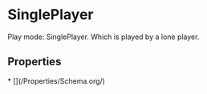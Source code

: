 # SinglePlayer

Play mode: SinglePlayer. Which is played by a lone player.

## Properties

<Grid>
* [](/Properties/Schema.org/)

</Grid>

